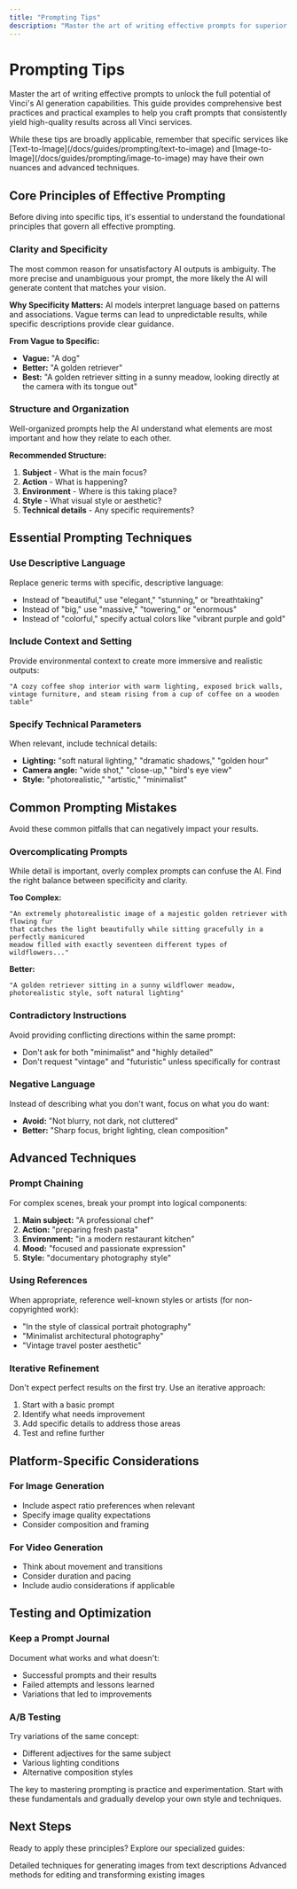 ```yaml
---
title: "Prompting Tips"
description: "Master the art of writing effective prompts for superior AI-generated content with Vinci."
---
```


# Prompting Tips

Master the art of writing effective prompts to unlock the full potential of Vinci's AI generation capabilities. This guide provides comprehensive best practices and practical examples to help you craft prompts that consistently yield high-quality results across all Vinci services.

<Info>
While these tips are broadly applicable, remember that specific services like [Text-to-Image](/docs/guides/prompting/text-to-image) and [Image-to-Image](/docs/guides/prompting/image-to-image) may have their own nuances and advanced techniques.
</Info>

## Core Principles of Effective Prompting

Before diving into specific tips, it's essential to understand the foundational principles that govern all effective prompting.

### Clarity and Specificity

<Tip>
The most common reason for unsatisfactory AI outputs is ambiguity. The more precise and unambiguous your prompt, the more likely the AI will generate content that matches your vision.
</Tip>

**Why Specificity Matters:**
AI models interpret language based on patterns and associations. Vague terms can lead to unpredictable results, while specific descriptions provide clear guidance.

**From Vague to Specific:**
- **Vague:** "A dog"
- **Better:** "A golden retriever"
- **Best:** "A golden retriever sitting in a sunny meadow, looking directly at the camera with its tongue out"

### Structure and Organization

Well-organized prompts help the AI understand what elements are most important and how they relate to each other.

**Recommended Structure:**
1. **Subject** - What is the main focus?
2. **Action** - What is happening?
3. **Environment** - Where is this taking place?
4. **Style** - What visual style or aesthetic?
5. **Technical details** - Any specific requirements?

## Essential Prompting Techniques

### Use Descriptive Language

Replace generic terms with specific, descriptive language:

- Instead of "beautiful," use "elegant," "stunning," or "breathtaking"
- Instead of "big," use "massive," "towering," or "enormous"
- Instead of "colorful," specify actual colors like "vibrant purple and gold"

### Include Context and Setting

Provide environmental context to create more immersive and realistic outputs:

```
"A cozy coffee shop interior with warm lighting, exposed brick walls, 
vintage furniture, and steam rising from a cup of coffee on a wooden table"
```

### Specify Technical Parameters

When relevant, include technical details:

- **Lighting:** "soft natural lighting," "dramatic shadows," "golden hour"
- **Camera angle:** "wide shot," "close-up," "bird's eye view"
- **Style:** "photorealistic," "artistic," "minimalist"

## Common Prompting Mistakes

<Warning>
Avoid these common pitfalls that can negatively impact your results.
</Warning>

### Overcomplicating Prompts

While detail is important, overly complex prompts can confuse the AI. Find the right balance between specificity and clarity.

**Too Complex:**
```
"An extremely photorealistic image of a majestic golden retriever with flowing fur 
that catches the light beautifully while sitting gracefully in a perfectly manicured 
meadow filled with exactly seventeen different types of wildflowers..."
```

**Better:**
```
"A golden retriever sitting in a sunny wildflower meadow, 
photorealistic style, soft natural lighting"
```

### Contradictory Instructions

Avoid providing conflicting directions within the same prompt:

- Don't ask for both "minimalist" and "highly detailed"
- Don't request "vintage" and "futuristic" unless specifically for contrast

### Negative Language

Instead of describing what you don't want, focus on what you do want:

- **Avoid:** "Not blurry, not dark, not cluttered"
- **Better:** "Sharp focus, bright lighting, clean composition"

## Advanced Techniques

### Prompt Chaining

For complex scenes, break your prompt into logical components:

1. **Main subject:** "A professional chef"
2. **Action:** "preparing fresh pasta"
3. **Environment:** "in a modern restaurant kitchen"
4. **Mood:** "focused and passionate expression"
5. **Style:** "documentary photography style"

### Using References

When appropriate, reference well-known styles or artists (for non-copyrighted work):

- "In the style of classical portrait photography"
- "Minimalist architectural photography"
- "Vintage travel poster aesthetic"

### Iterative Refinement

Don't expect perfect results on the first try. Use an iterative approach:

1. Start with a basic prompt
2. Identify what needs improvement
3. Add specific details to address those areas
4. Test and refine further

## Platform-Specific Considerations

### For Image Generation

- Include aspect ratio preferences when relevant
- Specify image quality expectations
- Consider composition and framing

### For Video Generation

- Think about movement and transitions
- Consider duration and pacing
- Include audio considerations if applicable

## Testing and Optimization

### Keep a Prompt Journal

Document what works and what doesn't:
- Successful prompts and their results
- Failed attempts and lessons learned
- Variations that led to improvements

### A/B Testing

Try variations of the same concept:
- Different adjectives for the same subject
- Various lighting conditions
- Alternative composition styles

<Tip>
The key to mastering prompting is practice and experimentation. Start with these fundamentals and gradually develop your own style and techniques.
</Tip>

## Next Steps

Ready to apply these principles? Explore our specialized guides:

<CardGroup cols={2}>
  <Card title="Text-to-Image Prompting" icon="image" href="/docs/guides/prompting/text-to-image">
    Detailed techniques for generating images from text descriptions
  </Card>
  <Card title="Image-to-Image Prompting" icon="arrows-rotate" href="/docs/guides/prompting/image-to-image">
    Advanced methods for editing and transforming existing images
  </Card>
</CardGroup>